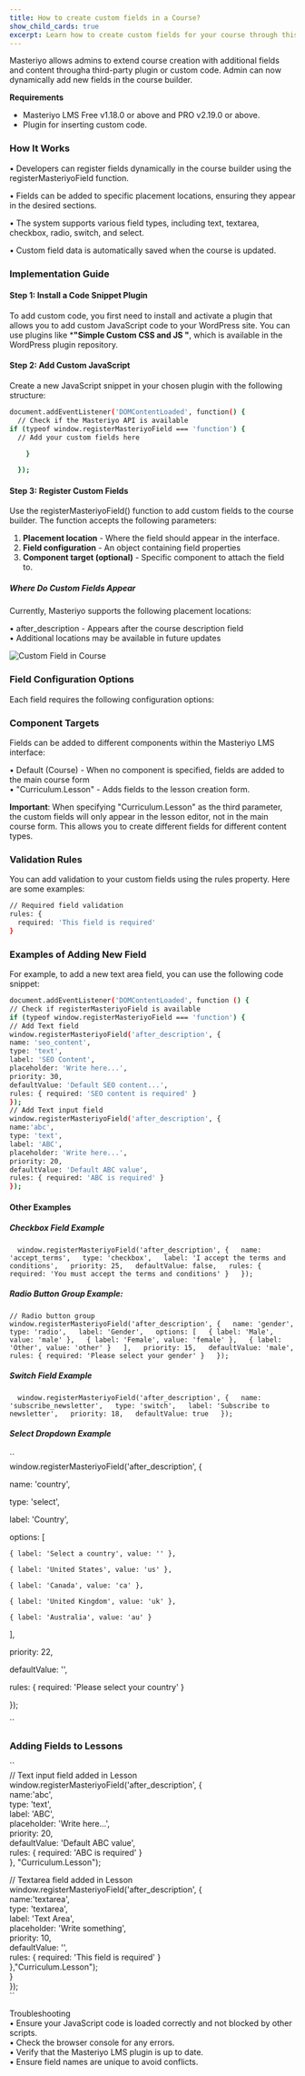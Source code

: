 ```yaml
---
title: How to create custom fields in a Course?
show_child_cards: true
excerpt: Learn how to create custom fields for your course through this comprehensive guide.
---
```


Masteriyo allows admins to extend course creation with additional fields and content througha  third-party plugin or custom code. Admin can now dynamically add new fields in the course builder. 

**Requirements**
- Masteriyo LMS Free v1.18.0 or above and PRO v2.19.0 or above.
- Plugin for inserting custom code.

### How It Works
•	Developers can register fields dynamically in the course builder using the registerMasteriyoField function.  

•	Fields can be added to specific placement locations, ensuring they appear in the desired sections.  

•	The system supports various field types, including text, textarea, checkbox, radio, switch, and select.  

•	Custom field data is automatically saved when the course is updated.  


### Implementation Guide

#### Step 1: Install a Code Snippet Plugin
To add custom code, you first need to install and activate a plugin that allows you to add custom JavaScript code to your WordPress site. You can use plugins like ***"Simple Custom CSS and JS "**, which is available in the WordPress plugin repository. 

#### Step 2: Add Custom JavaScript

Create a new JavaScript snippet in your chosen plugin with the following structure:  

```bash
document.addEventListener('DOMContentLoaded', function() {  
  // Check if the Masteriyo API is available  
if (typeof window.registerMasteriyoField === 'function') {    
  // Add your custom fields here  

    }  

  });  

  ```  

#### Step 3: Register Custom Fields
Use the registerMasteriyoField() function to add custom fields to the course builder. The function accepts the following parameters:
1.	**Placement location** - Where the field should appear in the interface.
2.	**Field configuration** - An object containing field properties
3.	**Component target (optional)** - Specific component to attach the field to.

##### Where Do Custom Fields Appear
Currently, Masteriyo supports the following placement locations:  

•	after_description - Appears after the course description field  
•	Additional locations may be available in future updates  

![Custom Field in Course](https://raw.githubusercontent.com/Masteriyo/masteriyo-docs/main/assets/images/custom-fields/custom-fields-in-masteriyo-course.png)

### Field Configuration Options
Each field requires the following configuration options:

### Component Targets
Fields can be added to different components within the Masteriyo LMS interface:

•	Default (Course) - When no component is specified, fields are added to the main course form  
•	"Curriculum.Lesson" - Adds fields to the lesson creation form.

**Important**: When specifying "Curriculum.Lesson" as the third parameter, the custom fields will only appear in the lesson editor, not in the main course form. This allows you to create different fields for different content types.

### Validation Rules
You can add validation to your custom fields using the rules property. Here are some examples:
```bash  
// Required field validation
rules: { 
  required: 'This field is required' 
}
```  

### Examples of Adding New Field
For example, to add a new text area field, you can use the following code snippet:  

``` bash
document.addEventListener('DOMContentLoaded', function () {  
// Check if registerMasteriyoField is available  
if (typeof window.registerMasteriyoField === 'function') {  
// Add Text field  
window.registerMasteriyoField('after_description', {  
name: 'seo_content',  
type: 'text',  
label: 'SEO Content',  
placeholder: 'Write here...',  
priority: 30,  
defaultValue: 'Default SEO content...',  
rules: { required: 'SEO content is required' }  
});  
// Add Text input field  
window.registerMasteriyoField('after_description', {  
name:'abc',  
type: 'text',  
label: 'ABC',  
placeholder: 'Write here...',  
priority: 20,  
defaultValue: 'Default ABC value',  
rules: { required: 'ABC is required' }  
});  
``` 

#### Other Examples
##### Checkbox Field Example  

``  
window.registerMasteriyoField('after_description', {  
  name: 'accept_terms',  
  type: 'checkbox',  
  label: 'I accept the terms and conditions',  
  priority: 25,  
  defaultValue: false,  
  rules: { required: 'You must accept the terms and conditions' }  
});  
``

##### Radio Button Group Example:   
  
``
// Radio button group  
window.registerMasteriyoField('after_description', {  
name: 'gender',  
type: 'radio',  
label: 'Gender',  
options: [  
{ label: 'Male', value: 'male' },  
{ label: 'Female', value: 'female' },  
{ label: 'Other', value: 'other' }  
],  
priority: 15,  
defaultValue: 'male',  
rules: { required: 'Please select your gender' }  
});  
``  
##### Switch Field Example  
``  
window.registerMasteriyoField('after_description', {  
name: 'subscribe_newsletter',  
type: 'switch',  
label: 'Subscribe to newsletter',  
priority: 18,  
defaultValue: true  
});  
``  
##### Select Dropdown Example  
``  
window.registerMasteriyoField('after_description', {  

  name: 'country',  

  type: 'select',  

  label: 'Country',  

  options: [  

    { label: 'Select a country', value: '' },  

    { label: 'United States', value: 'us' },  

    { label: 'Canada', value: 'ca' },  

    { label: 'United Kingdom', value: 'uk' },  

    { label: 'Australia', value: 'au' }  

  ],  

  priority: 22,  

  defaultValue: '',  

  rules: { required: 'Please select your country' }  

});  

``  

### Adding Fields to Lessons  
``  
// Text input field added in Lesson  
window.registerMasteriyoField('after_description', {  
name:'abc',  
type: 'text',  
label: 'ABC',  
placeholder: 'Write here...',  
priority: 20,  
defaultValue: 'Default ABC value',  
rules: { required: 'ABC is required' }  
}, "Curriculum.Lesson");  

// Textarea field added in Lesson  
window.registerMasteriyoField('after_description', {  
name:'textarea',  
type: 'textarea',  
label: 'Text Area',  
placeholder: 'Write something',  
priority: 10,  
defaultValue: '',  
rules: { required: 'This field is required' }  
},"Curriculum.Lesson");  
}   
});  
``

Troubleshooting  
•	Ensure your JavaScript code is loaded correctly and not blocked by other scripts.  
•	Check the browser console for any errors.  
•	Verify that the Masteriyo LMS plugin is up to date.  
•	Ensure field names are unique to avoid conflicts.  



